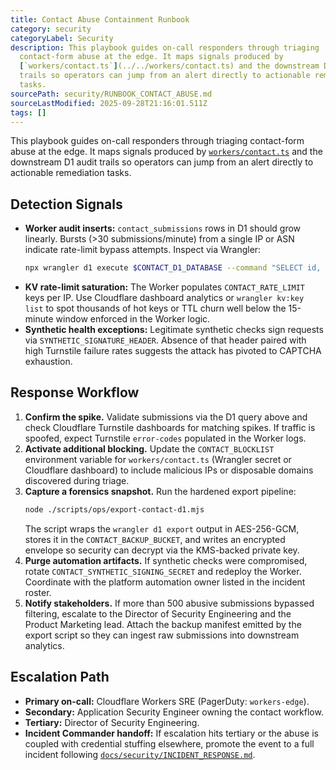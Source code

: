 ```yaml
---
title: Contact Abuse Containment Runbook
category: security
categoryLabel: Security
description: This playbook guides on-call responders through triaging
  contact-form abuse at the edge. It maps signals produced by
  [`workers/contact.ts`](../../workers/contact.ts) and the downstream D1 audit
  trails so operators can jump from an alert directly to actionable remediation
  tasks.
sourcePath: security/RUNBOOK_CONTACT_ABUSE.md
sourceLastModified: 2025-09-28T21:16:01.511Z
tags: []
---
```


This playbook guides on-call responders through triaging contact-form abuse at
the edge. It maps signals produced by [`workers/contact.ts`](https://github.com/apotheonai/apotheon.ai/blob/main/workers/contact.ts)
and the downstream D1 audit trails so operators can jump from an alert directly
to actionable remediation tasks.

## Detection Signals

- **Worker audit inserts:** `contact_submissions` rows in D1 should grow
  linearly. Bursts (>30 submissions/minute) from a single IP or ASN indicate
  rate-limit bypass attempts. Inspect via Wrangler:
  ```bash
  npx wrangler d1 execute $CONTACT_D1_DATABASE --command "SELECT id, email, ip_address, intent, created_at FROM contact_submissions ORDER BY created_at DESC LIMIT 50;"
  ```
- **KV rate-limit saturation:** The Worker populates `CONTACT_RATE_LIMIT` keys
  per IP. Use Cloudflare dashboard analytics or `wrangler kv:key list` to spot
  thousands of hot keys or TTL churn well below the 15-minute window enforced in
  the Worker logic.
- **Synthetic health exceptions:** Legitimate synthetic checks sign requests via
  `SYNTHETIC_SIGNATURE_HEADER`. Absence of that header paired with high Turnstile
  failure rates suggests the attack has pivoted to CAPTCHA exhaustion.

## Response Workflow

1. **Confirm the spike.** Validate submissions via the D1 query above and check
   Cloudflare Turnstile dashboards for matching spikes. If traffic is spoofed,
   expect Turnstile `error-codes` populated in the Worker logs.
2. **Activate additional blocking.** Update the `CONTACT_BLOCKLIST` environment
   variable for `workers/contact.ts` (Wrangler secret or Cloudflare dashboard) to
   include malicious IPs or disposable domains discovered during triage.
3. **Capture a forensics snapshot.** Run the hardened export pipeline:
   ```bash
   node ./scripts/ops/export-contact-d1.mjs
   ```
   The script wraps the `wrangler d1 export` output in AES-256-GCM, stores it in
   the `CONTACT_BACKUP_BUCKET`, and writes an encrypted envelope so security can
   decrypt via the KMS-backed private key.
4. **Purge automation artifacts.** If synthetic checks were compromised, rotate
   `CONTACT_SYNTHETIC_SIGNING_SECRET` and redeploy the Worker. Coordinate with
   the platform automation owner listed in the incident roster.
5. **Notify stakeholders.** If more than 500 abusive submissions bypassed
   filtering, escalate to the Director of Security Engineering and the Product
   Marketing lead. Attach the backup manifest emitted by the export script so
   they can ingest raw submissions into downstream analytics.

## Escalation Path

- **Primary on-call:** Cloudflare Workers SRE (PagerDuty: `workers-edge`).
- **Secondary:** Application Security Engineer owning the contact workflow.
- **Tertiary:** Director of Security Engineering.
- **Incident Commander handoff:** If escalation hits tertiary or the abuse is
  coupled with credential stuffing elsewhere, promote the event to a full
  incident following [`docs/security/INCIDENT_RESPONSE.md`](/docs/security/incident-response/).
